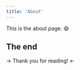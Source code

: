 ---
title: 'About'
---

This is the about page. :smile:

## The end

-> Thank you for reading! <-

